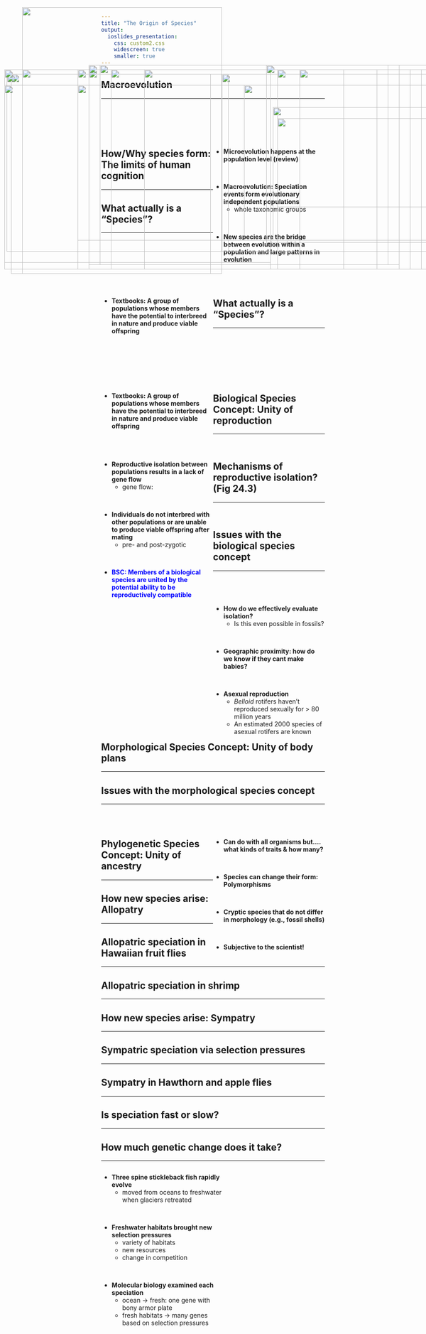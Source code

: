 ```yaml
---
title: "The Origin of Species"
output: 
  ioslides_presentation:
    css: custom2.css
    widescreen: true
    smaller: true
---
```


## Macroevolution
<hr>
<br/>
<br/>
<br/>
<br/>

<div style="float: right; width: 50%;">
* **Microevolution happens at the population level (review)**

<br/>

* **Macroevolution: Speciation events form evolutionary independent populations**
    + whole taxonomic groups

<br/>

* **New species are the bridge between evolution within a population and large patterns in evolution**

</div>

<IMG STYLE="position:absolute; TOP:200px; LEFT:25px; WIDTH:450px; HEIGHT:450px" SRC="images/macro.png">

## How/Why species form: The limits of human cognition
<hr>

<IMG STYLE="position:absolute; TOP:190px; LEFT:325px; WIDTH:450px; HEIGHT:450px" SRC="images/speciation-continuum.jpg">

## What actually is a "Species"?
<hr>
<br/>
<br/>
<br/>
<br/>
<br/>
<br/>

<div style="float: left; width: 50%;">

* **Textbooks: A group of populations whose members have the potential to interbreed in nature and produce viable offspring**

</div>

## What actually is a "Species"?
<hr>
<br/>
<br/>
<br/>
<br/>
<br/>
<br/>

<div style="float: left; width: 50%;">

* **Textbooks: A group of populations whose members have the potential to interbreed in nature and produce viable offspring**

</div>

<IMG STYLE="position:absolute; TOP:200px; LEFT:500px; WIDTH:600px; HEIGHT:400px" SRC="images/finches.png">

## Biological Species Concept: Unity of reproduction
<hr>
<br/>


<div style="float: left; width: 50%;">

* **Reproductive isolation between populations results in a lack of gene flow**
    + gene flow: 
    
<br/>

* **Individuals do not interbred with other populations or are unable to produce viable offspring after mating**
    + pre- and post-zygotic

<br/>

* <span style="color:blue">**BSC: Members of a biological species are united by the potential ability to be reproductively compatible**</span>

</div>

<IMG STYLE="position:absolute; TOP:190px; LEFT:625px; WIDTH:325px; HEIGHT:450px" SRC="images/speciesconcept.jpg">

## 

<IMG STYLE="position:absolute; TOP:50px; LEFT:50px; WIDTH:450px; HEIGHT:600px" SRC="images/barrier.jpg">

<IMG STYLE="position:absolute; TOP:225px; LEFT:550px; WIDTH:500px; HEIGHT:350px" SRC="images/snail.jpg">

## Mechanisms of reproductive isolation? (Fig 24.3)
<hr>
<br/>

<IMG STYLE="position:absolute; TOP:190px; LEFT:200px; WIDTH:700px; HEIGHT:450px" SRC="images/lark.png">

## Issues with the biological species concept
<hr>
<br/>
<br/>

<div style="float: left; width: 50%;">

* **How do we effectively evaluate isolation?**
    + Is this even possible in fossils?

<br/>

* **Geographic proximity: how do we know if they cant make babies?**

<br/>

* **Asexual reproduction**
    + *Belloid* rotifers haven’t
reproduced sexually for > 80 million years 
    + An estimated 2000 species of asexual rotifers are known

</div>

<IMG STYLE="position:absolute; TOP:300px; LEFT:625px; WIDTH:400px; HEIGHT:200px" SRC="images/rotifer.jpg">

## Morphological Species Concept: Unity of body plans
<hr>

<IMG STYLE="position:absolute; TOP:190px; LEFT:175px; WIDTH:750px; HEIGHT:450px" SRC="images/morph.png">

## Issues with the morphological species concept
<hr>
<br/>
<br/>

<div style="float: right; width: 50%;">
* **Can do with all organisms but.... what kinds of traits & how many?**

<br/>

* **Species can change their form: Polymorphisms**

<br/>

* **Cryptic species that do not differ in morphology (e.g., fossil shells)**

<br/>

* **Subjective to the scientist!**
</div>

<IMG STYLE="position:absolute; TOP:200px; LEFT:15px; WIDTH:500px; HEIGHT:400px" SRC="images/mimic.png">

## Phylogenetic Species Concept: Unity of ancestry
<hr>

<IMG STYLE="position:absolute; TOP:225px; LEFT:10px; WIDTH:600px; HEIGHT:400px" SRC="images/phylo.jpg">

<IMG STYLE="position:absolute; TOP:275px; LEFT:615px; WIDTH:450px; HEIGHT:300px" SRC="images/phylo2.gif">

## How new species arise: Allopatry
<hr>

<IMG STYLE="position:absolute; TOP:190px; LEFT:50px; WIDTH:1000px; HEIGHT:450px" SRC="images/allo.png">

## Allopatric speciation in Hawaiian fruit flies
<hr>

<IMG STYLE="position:absolute; TOP:180px; LEFT:200px; WIDTH:700px; HEIGHT:450px" SRC="images/allo_fruit.jpg">

## Allopatric speciation in shrimp
<hr>

<IMG STYLE="position:absolute; TOP:180px; LEFT:225px; WIDTH:650px; HEIGHT:450px" SRC="images/shrimp.jpg">

## How new species arise: Sympatry
<hr>

<IMG STYLE="position:absolute; TOP:225px; LEFT:175px; WIDTH:700px; HEIGHT:350px" SRC="images/symp.png">

## Sympatric speciation via selection pressures
<hr>

<IMG STYLE="position:absolute; TOP:190px; LEFT:250px; WIDTH:600px; HEIGHT:450px" SRC="images/symp2.jpg">

## Sympatry in Hawthorn and apple flies
<hr>

<IMG STYLE="position:absolute; TOP:190px; LEFT:10px; WIDTH:600px; HEIGHT:450px" SRC="images/flies2.jpg">

<IMG STYLE="position:absolute; TOP:190px; LEFT:675px; WIDTH:300px; HEIGHT:450px" SRC="images/flies3.png">

## Is speciation fast or slow?
<hr>

<IMG STYLE="position:absolute; TOP:180px; LEFT:200px; WIDTH:700px; HEIGHT:450px" SRC="images/fossils.jpg">

<!-- ## What factors impact speciation rates? -->
<!-- <hr> -->

<!-- <IMG STYLE="position:absolute; TOP:180px; LEFT:200px; WIDTH:700px; HEIGHT:450px" SRC="images/punc.png"> -->

## How much genetic change does it take?
<hr>

<div style="float: left; width: 55%;">

* **Three spine stickleback fish rapidly evolve**
    + moved from oceans to freshwater when glaciers retreated

<br/>

* **Freshwater habitats brought new selection pressures**
    + variety of habitats
    + new resources
    + change in competition

<br/>

* **Molecular biology examined each speciation**
    + ocean &rarr; fresh: one gene with bony armor plate
    + fresh habitats &rarr; many genes based on selection pressures
</div>

<IMG STYLE="position:absolute; TOP:180px; LEFT:600px; WIDTH:450px; HEIGHT:400px" SRC="images/fish.jpg">
